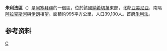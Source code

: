 {{Infobox settlement
| name = 朱利法區
| other_name                   = Julfa District
| type = [[阿塞拜疆行政区划|区]]
| image_map              = Julfa District in Azerbaijan 2021.svg
| map_caption            = 在阿塞拜疆的位置
| parts_type = 定居点<ref name="preslib">{{cite web |url=https://files.preslib.az/projects/azerbaijan/gl2.pdf |title=İnzibati-ərazi vahidləri |author=<!--Not stated--> |date= |website=preslib.az |publisher= |access-date=2021-02-28 |quote= |archive-date=2021-05-12 |archive-url=https://web.archive.org/web/20210512173320/https://files.preslib.az/projects/azerbaijan/gl2.pdf }}</ref>
| parts                  = 23
| established_title      = 建立
| established_date       = 1930-08-08
| subdivision_type       = [[国家|国家]]
| subdivision_name       = {{flag|Azerbaijan}}
| subdivision_type1      = [[阿塞拜疆行政区划|自治共和国]]
| subdivision_name1      = [[纳希切万自治共和国|纳希切万自治共和国]]
| population_as_of       = {{tsl|en|Census in Azerbaijan||2020}}
| population_total       = 47000
| population_footnotes   = <ref name="statgov">{{cite web |url=https://www.stat.gov.az/source/demoqraphy/ap/az/population_2020.zip |title=Population of Azerbaijan |author=<!--Not stated--> |date= |website=stat.gov.az |publisher=[[阿塞拜疆国家统计委员会|State Statistics Committee]] |access-date=2021-02-22 |quote= |archive-date=2020-06-30 |archive-url=https://web.archive.org/web/20200630134755/https://www.stat.gov.az/source/demoqraphy/ap/az/population_2020.zip }}</ref>
| area_total_km2         = 1000
| population_density_km2 = auto
| postal_code            = 7200
| seat_type              = 首府
| seat                   = [[朱利法|朱利法]]
| timezone               = [[阿塞拜疆标准时间|AZT]]
| utc_offset             = +4
| website                = {{URL|culfa-ih.nakhchivan.az}}
}}
'''朱利法區'''（{{lang-az|Culfa}}）是[[阿塞拜疆|阿塞拜疆]]的一個區，位於該國[[納希切萬|納希切萬]]東部，北鄰[[亞美尼亞|亞美尼亞]]，南隔[[阿拉克斯河|阿拉克斯河]]與[[伊朗|伊朗]]相望。面積約995平方公里，人口39,100人。首府[[朱利法|朱利法]]。

==参考资料==
{{refs}}

{{coord|display=title}}
{{亞塞拜然行政區劃}}
{{normdaten}}

[[Category:阿塞拜疆行政區劃|C]]
{{Azerbaijan-geo-stub}}